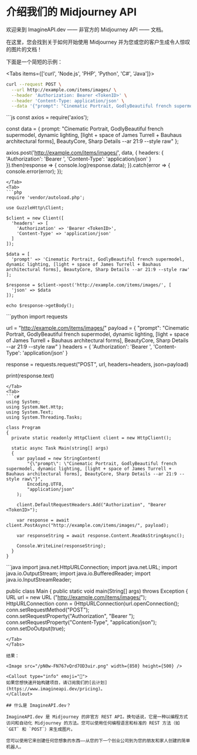 
# 介绍我们的 Midjourney API

欢迎来到 ImagineAPI.dev —— 非官方的 Midjourney API —— 文档。

在这里，您会找到关于如何开始使用 Midjourney 并为您或您的客户生成令人惊叹的图片的文档！

下面是一个简短的示例：

<Tabs items={['curl', 'Node.js', 'PHP', 'Python', 'C#', 'Java']}>
<Tab>
```sh
curl --request POST \
  --url http://example.com/items/images/ \
  --header 'Authorization: Bearer <TokenID>' \
  --header 'Content-Type: application/json' \
  --data '{"prompt": "Cinematic Portrait, GodlyBeautiful french supermodel, dynamic lighting, [light + space of James Turrell + Bauhaus architectural forms], BeautyCore, Sharp Details --ar 21:9 --style raw"}'
```
</Tab>
<Tab>
```js
const axios = require('axios');

const data = {
  prompt: "Cinematic Portrait, GodlyBeautiful french supermodel, dynamic lighting, [light + space of James Turrell + Bauhaus architectural forms], BeautyCore, Sharp Details --ar 21:9 --style raw"
};

axios.post('http://example.com/items/images/', data, {
  headers: {
    'Authorization': 'Bearer <TokenID>',
    'Content-Type': 'application/json'
  }
}).then(response => {
  console.log(response.data);
}).catch(error => {
  console.error(error);
});
```
</Tab>
<Tab>
```php
require 'vendor/autoload.php';

use GuzzleHttp\Client;

$client = new Client([
  'headers' => [ 
    'Authorization' => 'Bearer <TokenID>',
    'Content-Type' => 'application/json'
  ]
]);

$data = [
  'prompt' => 'Cinematic Portrait, GodlyBeautiful french supermodel, dynamic lighting, [light + space of James Turrell + Bauhaus architectural forms], BeautyCore, Sharp Details --ar 21:9 --style raw'
];

$response = $client->post('http://example.com/items/images/', [
  'json' => $data
]);

echo $response->getBody();
```
</Tab>
<Tab>
```python
import requests

url = "http://example.com/items/images/"
payload = {
  "prompt": "Cinematic Portrait, GodlyBeautiful french supermodel, dynamic lighting, [light + space of James Turrell + Bauhaus architectural forms], BeautyCore, Sharp Details --ar 21:9 --style raw"
}
headers = {
  'Authorization': 'Bearer <TokenID>',
  'Content-Type': 'application/json'
}

response = requests.request("POST", url, headers=headers, json=payload)

print(response.text)
```
</Tab>
<Tab>
```c#
using System;
using System.Net.Http;
using System.Text;
using System.Threading.Tasks;

class Program
{
  private static readonly HttpClient client = new HttpClient();

  static async Task Main(string[] args)
  {
    var payload = new StringContent(
        "{\"prompt\": \"Cinematic Portrait, GodlyBeautiful french supermodel, dynamic lighting, [light + space of James Turrell + Bauhaus architectural forms], BeautyCore, Sharp Details --ar 21:9 --style raw\"}",
        Encoding.UTF8,
        "application/json"
    );

    client.DefaultRequestHeaders.Add("Authorization", "Bearer <TokenID>");

    var response = await client.PostAsync("http://example.com/items/images/", payload);

    var responseString = await response.Content.ReadAsStringAsync();

    Console.WriteLine(responseString);
  }
}
```
</Tab>
<Tab>
```java
import java.net.HttpURLConnection;
import java.net.URL;
import java.io.OutputStream;
import java.io.BufferedReader;
import java.io.InputStreamReader;

public class Main {
  public static void main(String[] args) throws Exception {
    URL url = new URL ("http://example.com/items/images/");
    HttpURLConnection conn = (HttpURLConnection)url.openConnection();
    conn.setRequestMethod("POST");
    conn.setRequestProperty("Authorization", "Bearer <TokenID>");
    conn.setRequestProperty("Content-Type", "application/json");
    conn.setDoOutput(true);
```
</Tab>
</Tabs>

结果：

<Image src="/pN0w-FN767vQrd7OD3uir.png" width={850} height={500} />

<Callout type="info" emoji="🌆">
如果您想快速开始构建项目，请订阅我们的[云计划](https://www.imagineapi.dev/pricing)。
</Callout>

## 什么是 ImagineAPI.dev？

ImagineAPI.dev 是 Midjourney 的非官方 REST API。换句话说，它是一种以编程方式访问和自动化 Midjourney 的方法。您可以使用任何编程语言和标准的 REST 方法（如 `GET` 和 `POST`）来生成图片。

您可以使用它来创建任何您想象的东西——从您的下一个创业公司到为您的朋友和家人创建的简单机器人。